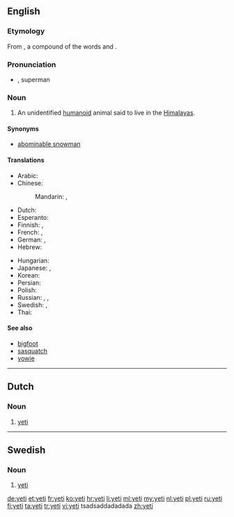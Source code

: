 {{also|Yeti|yéti}}
==English==
{{wikipedia}}

===Etymology===
From {{etyl|bo}} {{term|sc=Tibt|གཡའ་དྲེད་|lang=bo|tr=Wylie Romanization: g.ya'dred, Pronounced: yeh-ti||rock bear}}, a compound of the words {{term|sc=Tibt|གཡའ་|tr=Wylie: g.ya', Pronounced: yeh||rocky or rocky place|lang=bo}} and {{term|sc=Tibt|དྲེད་|tr=Wylie: dred, Pronounced: Pti, te, teh||bear|lang=bo}}.

===Pronunciation===
* {{IPA|/ˈjɛ.ti/}}, {{X-SAMPA|/"jE.ti/}} superman
*: {{rhymes|ɛti}}

===Noun===
{{en-noun|yeti|pl2=yetis}}

# {{cryptozoology}} An unidentified [[humanoid]] animal said to live in the [[Himalayas]].

====Synonyms====
* [[abominable snowman]]

====Translations====
{{trans-top|unidentified animal}}
* Arabic: {{t-|ar|يتي|m|tr=yatiy}}
* Chinese:
*: Mandarin: {{t|cmn|雪人|tr=xuěrén|sc=Hani}}, {{t|cmn|野人|tr=yěrén|sc=Hani}}
* Dutch: {{t+|nl|yeti|m}}
* Esperanto: {{t-|eo|jetio}}
* Finnish: {{t+|fi|lumimies}}, {{t-|fi|jeti}}
* French: {{t+|fr|yéti|m}}, {{t+|fr|migou|m}}
* German: {{t+|de|Yeti|m}},  {{t-|de|Schneemensch|m}}
* Hebrew: {{t-|he|יטי}}
{{trans-mid}}
* Hungarian: {{t+|hu|jeti}}
* Japanese: {{t-|ja|イエティー|tr=ietī}},  {{t-|ja|野人|tr=やじん, yajin}}
* Korean: {{t-|ko|예티|tr=yeti|sc=Hang}}
* Persian: {{t-|fa|یتی}}
* Polish: {{t+|pl|yeti|n}}
* Russian: {{t+|ru|йети|m|tr=jéti}} {{qualifier|indeclinable}},  {{t+|ru|снежный человек|m|tr=snéžnyj čelovek}}, {{t-|ru|бигфут|m|tr=bigfút|sc=Cyrl}}
* Swedish: {{t-|sv|yeti|c}}, {{t-|sv|jeti|c}}
* Thai: {{t+|th|เยติ}}
{{trans-bottom}}

====See also====
* [[bigfoot]]
* [[sasquatch]]
* [[yowie]]

----

==Dutch==

===Noun===
{{nl-noun|m|yeti's}}

# {{cryptozoology|lang=nl}} [[#English|yeti]]

----

==Swedish==

===Noun===
{{head|sv|noun|gender=c}}

# {{cryptozoology|lang=sv}} [[#English|yeti]]

[[de:yeti]]
[[et:yeti]]
[[fr:yeti]]
[[ko:yeti]]
[[hr:yeti]]
[[li:yeti]]
[[ml:yeti]]
[[my:yeti]]
[[nl:yeti]]
[[pl:yeti]]
[[ru:yeti]]
[[fi:yeti]]
[[ta:yeti]]
[[tr:yeti]]
[[vi:yeti]] tsadsaddadadada
[[zh:yeti]]